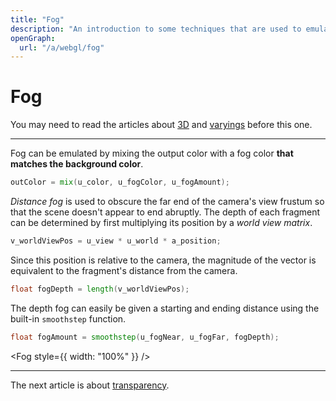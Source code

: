 ```yaml
---
title: "Fog"
description: "An introduction to some techniques that are used to emulate fog in WebGL."
openGraph:
  url: "/a/webgl/fog"
---
```



# Fog

You may need to read the articles about [3D](/a/webgl/3d) and [varyings](/a/webgl/varings) before this one.

---

Fog can be emulated by mixing the output color with a fog color **that matches the background color**.

```glsl
outColor = mix(u_color, u_fogColor, u_fogAmount);
```

_Distance fog_ is used to obscure the far end of the camera's view frustum so that the scene doesn't appear to end abruptly. The depth of each fragment can be determined by first multiplying its position by a _world view matrix_.

```glsl
v_worldViewPos = u_view * u_world * a_position;
```

Since this position is relative to the camera, the magnitude of the vector is equivalent to the fragment's distance from the camera.

```glsl
float fogDepth = length(v_worldViewPos);
```

The depth fog can easily be given a starting and ending distance using the built-in `smoothstep` function.

```glsl
float fogAmount = smoothstep(u_fogNear, u_fogFar, fogDepth);
```

<Fog style={{ width: "100%" }} />

---

The next article is about [transparency](/a/webgl/transparency).
